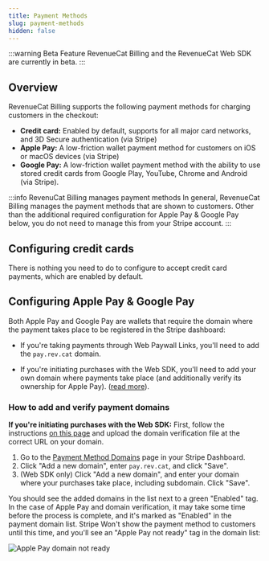 ```yaml
---
title: Payment Methods
slug: payment-methods
hidden: false
---
```


:::warning Beta Feature
RevenueCat Billing and the RevenueCat Web SDK are currently in beta.
:::

## Overview

RevenueCat Billing supports the following payment methods for charging customers in the checkout:
- **Credit card:** Enabled by default, supports for all major card networks, and 3D Secure authentication (via Stripe)
- **Apple Pay:** A low-friction wallet payment method for customers on iOS or macOS devices (via Stripe)
- **Google Pay:** A low-friction wallet payment method with the ability to use stored credit cards from Google Play, YouTube, Chrome and Android (via Stripe).

:::info RevenuCat Billing manages payment methods
In general, RevenueCat Billing manages the payment methods that are shown to customers. Other than the additional required configuration for Apple Pay & Google Pay below, you do not need to manage this from your Stripe account.
:::

## Configuring credit cards

There is nothing you need to do to configure to accept credit card payments, which are enabled by default.

## Configuring Apple Pay & Google Pay

Both Apple Pay and Google Pay are wallets that require the domain where the payment takes place to be registered in the Stripe dashboard:

- If you're taking payments through Web Paywall Links, you'll need to add the `pay.rev.cat` domain.

- If you're initiating purchases with the Web SDK, you'll need to add your own domain where payments take place (and additionally verify its ownership for Apple Pay). ([read more](https://docs.stripe.com/payments/payment-methods/pmd-registration?dashboard-or-api=dashboard#verify-domain-with-apple)).


### How to add and verify payment domains

**If you're initiating purchases with the Web SDK:**
First, follow the instructions [on this page](https://docs.stripe.com/payments/payment-methods/pmd-registration?dashboard-or-api=dashboard#verify-domain-with-apple) and upload the domain verification file at the correct URL on your domain.

1. Go to the [Payment Method Domains](https://dashboard.stripe.com/settings/payment_method_domains) page in your Stripe Dashboard.
1. Click "Add a new domain", enter `pay.rev.cat`, and click "Save".
1. (Web SDK only) Click "Add a new domain", and enter your domain where your purchases take place, including subdomain. Click "Save".

You should see the added domains in the list next to a green "Enabled" tag. In the case of Apple Pay and domain verification, it may take some time before the process is complete, and it's marked as "Enabled" in the payment domain list. Stripe Won't show the payment method to customers until this time, and you'll see an "Apple Pay not ready" tag in the domain list:

![Apple Pay domain not ready](/images/rc-billing/apple-pay-domain-not-ready.png)
